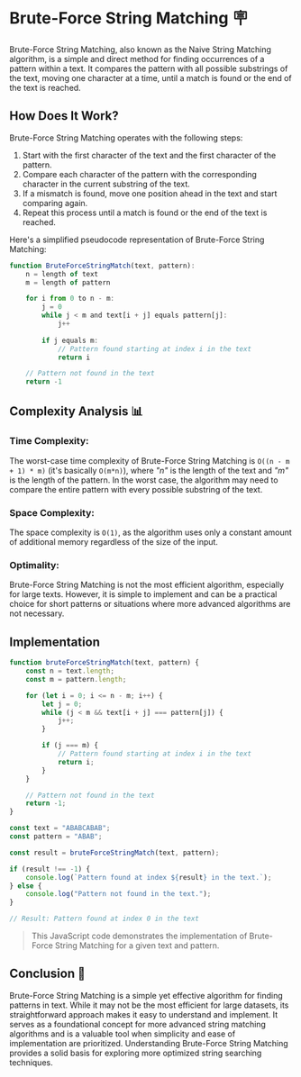 # Brute-Force String Matching 🪧

Brute-Force String Matching, also known as the Naive String Matching algorithm, 
is a simple and direct method for finding occurrences of a pattern within a text. 
It compares the pattern with all possible substrings of the text, moving one character 
at a time, until a match is found or the end of the text is reached.

## How Does It Work?

Brute-Force String Matching operates with the following steps:

1. Start with the first character of the text and the first character of the pattern.
2. Compare each character of the pattern with the corresponding character in the current substring of the text.
3. If a mismatch is found, move one position ahead in the text and start comparing again.
4. Repeat this process until a match is found or the end of the text is reached.


Here's a simplified pseudocode representation of Brute-Force String Matching:

```js filename="pseudocode"
function BruteForceStringMatch(text, pattern):
    n = length of text
    m = length of pattern

    for i from 0 to n - m:
        j = 0
        while j < m and text[i + j] equals pattern[j]:
            j++
        
        if j equals m:
            // Pattern found starting at index i in the text
            return i

    // Pattern not found in the text
    return -1
```

## Complexity Analysis 📊

### Time Complexity: 
The worst-case time complexity of Brute-Force String Matching is ```O((n - m + 1) * m)``` (it's basically `O(m*n)`), 
where _"n"_ is the length of the text and _"m"_ is the length of the pattern. In the worst case, 
the algorithm may need to compare the entire pattern with every possible substring of the text.

### Space Complexity: 
The space complexity is ```O(1)```, as the algorithm uses only a constant amount of additional 
memory regardless of the size of the input.

### Optimality: 
Brute-Force String Matching is not the most efficient algorithm, especially for large texts. 
However, it is simple to implement and can be a practical choice for short patterns or 
situations where more advanced algorithms are not necessary.

## Implementation

```js filename="bruteForceStringMatch.js" copy
function bruteForceStringMatch(text, pattern) {
    const n = text.length;
    const m = pattern.length;

    for (let i = 0; i <= n - m; i++) {
        let j = 0;
        while (j < m && text[i + j] === pattern[j]) {
            j++;
        }

        if (j === m) {
            // Pattern found starting at index i in the text
            return i;
        }
    }

    // Pattern not found in the text
    return -1;
}

const text = "ABABCABAB";
const pattern = "ABAB";

const result = bruteForceStringMatch(text, pattern);

if (result !== -1) {
    console.log(`Pattern found at index ${result} in the text.`);
} else {
    console.log("Pattern not found in the text.");
}

// Result: Pattern found at index 0 in the text
```

> This JavaScript code demonstrates the implementation of Brute-Force String Matching for a given text and pattern.

## Conclusion 💫
Brute-Force String Matching is a simple yet effective algorithm for finding patterns in text. 
While it may not be the most efficient for large datasets, its straightforward approach makes 
it easy to understand and implement. It serves as a foundational concept for more advanced string 
matching algorithms and is a valuable tool when simplicity and ease of implementation are prioritized. 
Understanding Brute-Force String Matching provides a solid basis for exploring more optimized string 
searching techniques.